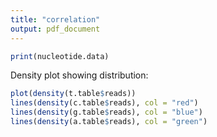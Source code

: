 ```yaml
---
title: "correlation"
output: pdf_document
---
```



```r
print(nucleotide.data)
```

Density plot showing distribution:

```r
plot(density(t.table$reads))
lines(density(c.table$reads), col = "red")
lines(density(g.table$reads), col = "blue")
lines(density(a.table$reads), col = "green")
```